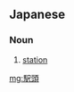 ==Japanese==
{{ja-kanjitab|えき|とう|yomi=o}}

===Noun===
{{ja-noun|えきとう|kyu=驛頭}}

# [[station]]

[[mg:駅頭]]